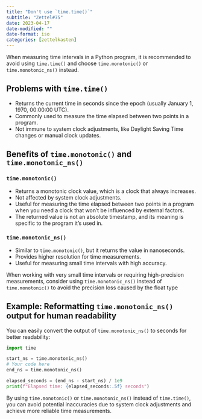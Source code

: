 ```yaml
---
title: "Don't use `time.time()`"
subtitle: "Zettel#75"
date: 2023-04-17
date-modified: ""
date-format: iso
categories: [zettelkasten]
---
```

When measuring time intervals in a Python program, it is recommended to avoid using `time.time()` and choose `time.monotonic()` or `time.monotonic_ns()` instead.

## Problems with `time.time()`

* Returns the current time in seconds since the epoch (usually January 1, 1970, 00:00:00 UTC).
* Commonly used to measure the time elapsed between two points in a program.
* Not immune to system clock adjustments, like Daylight Saving Time changes or manual clock updates.

## Benefits of `time.monotonic()` and `time.monotonic_ns()`

### `time.monotonic()`

* Returns a monotonic clock value, which is a clock that always increases.
* Not affected by system clock adjustments.
* Useful for measuring the time elapsed between two points in a program when you need a clock that won't be influenced by external factors.
* The returned value is not an absolute timestamp, and its meaning is specific to the program it's used in.

### `time.monotonic_ns()`

* Similar to `time.monotonic()`, but it returns the value in nanoseconds.
* Provides higher resolution for time measurements.
* Useful for measuring small time intervals with high accuracy.

When working with very small time intervals or requiring high-precision measurements, consider using `time.monotonic_ns()` instead of `time.monotonic()` to avoid the precision loss caused by the float type

## Example: Reformatting `time.monotonic_ns()` output for human readability

You can easily convert the output of `time.monotonic_ns()` to seconds for better readability:

```python
import time

start_ns = time.monotonic_ns()
# Your code here
end_ns = time.monotonic_ns()

elapsed_seconds = (end_ns - start_ns) / 1e9
print(f"Elapsed time: {elapsed_seconds:.5f} seconds")
```

By using `time.monotonic()` or `time.monotonic_ns()` instead of `time.time()`, you can avoid potential inaccuracies due to system clock adjustments and achieve more reliable time measurements.
